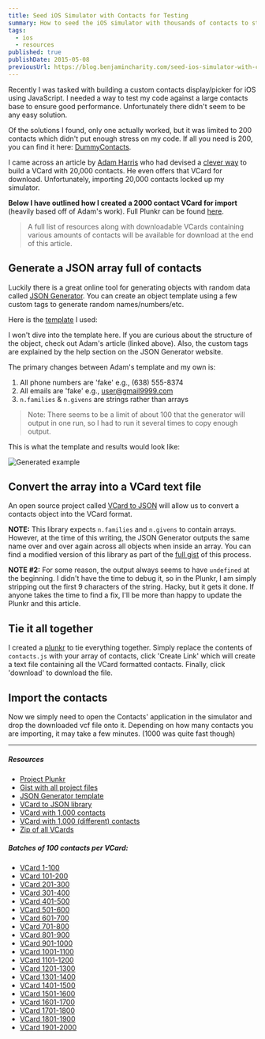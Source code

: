 ```yaml
---
title: Seed iOS Simulator with Contacts for Testing
summary: How to seed the iOS simulator with thousands of contacts to stress-test your hybrid app.
tags:
  - ios
  - resources
published: true
publishDate: 2015-05-08
previousUrl: https://blog.benjamincharity.com/seed-ios-simulator-with-contacts-for-testing/
---
```


Recently I was tasked with building a custom contacts display/picker for iOS using JavaScript. I needed a way to
test my code against a large contacts base to ensure good performance. Unfortunately there didn't seem to be any
easy solution.

Of the solutions I found, only one actually worked, but it was limited to 200 contacts which didn't put enough
stress on my code. If all you need is 200, you can find it here: [DummyContacts][dummy].

I came across an article by [Adam Harris][adam] who had devised a [clever way][20000] to build a VCard with 20,000
contacts. He even offers that VCard for download. Unfortunately, importing 20,000 contacts locked up my simulator.

**Below I have outlined how I created a 2000 contact VCard for import** (heavily based off of Adam's work). Full Plunkr
can be found [here][plunkr].

> A full list of resources along with downloadable VCards containing various amounts of contacts will be available
> for download at the end of this article.

## Generate a JSON array full of contacts

Luckily there is a great online tool for generating objects with random data called [JSON Generator][json]. You can
create an object template using a few custom tags to generate random names/numbers/etc.

Here is the [template][template] I used:

<script src="https://gist.github.com/benjamincharity/c295aea01a74b036fec0.js"></script>

I won't dive into the template here. If you are curious about the structure of the object, check out Adam's article
(linked above). Also, the custom tags are explained by the help section on the JSON Generator website.

The primary changes between Adam's template and my own is:

1. All phone numbers are 'fake' e.g., (638) 555-8374
2. All emails are 'fake' e.g., user@gmail9999.com
3. `n.families` & `n.givens` are strings rather than arrays

> Note: There seems to be a limit of about 100 that the generator will output in one run, so I had to run it several
> times to copy enough output.

This is what the template and results would look like:

![Generated example](/images/blog/generatorExample.png)

## Convert the array into a VCard text file

An open source project called [VCard to JSON][vcard] will allow us to convert a contacts object into the VCard format.

**NOTE:** This library expects `n.families` and `n.givens` to contain arrays. However, at the time of this writing,
the JSON Generator outputs the same name over and over again across all objects when inside an array. You can find a
modified version of this library as part of the [full gist][fullGist] of this process.

**NOTE #2:** For some reason, the output always seems to have `undefined` at the beginning. I didn't have the time
to debug it, so in the Plunkr, I am simply stripping out the first 9 characters of the string. Hacky, but it gets it
done. If anyone takes the time to find a fix, I'll be more than happy to update the Plunkr and this article.

## Tie it all together

I created a [plunkr][plunkr] to tie everything together. Simply replace the contents of `contacts.js` with your
array of contacts, click 'Create Link' which will create a text file containing all the VCard formatted contacts.
Finally, click 'download' to download the file.

## Import the contacts

Now we simply need to open the Contacts' application in the simulator and drop the downloaded vcf file onto it.
Depending on how many contacts you are importing, it may take a few minutes. (1000 was quite fast though)

---

##### Resources

- [Project Plunkr][plunkr]
- [Gist with all project files][fullGist]
- [JSON Generator template][template]
- [VCard to JSON library][vcard]
- [VCard with 1,000 contacts](https://cdn.benjamincharity.com/vcards/contacts0-1000.vcf)
- [VCard with 1,000 (different) contacts](https://cdn.benjamincharity.com/vcards/contacts1000-2000.vcf)
- [Zip of all VCards](https://cdn.benjamincharity.com/vcards/ContactsVCards.zip)

##### Batches of 100 contacts per VCard:

- [VCard 1-100](https://cdn.benjamincharity.com/vcards/contacts1-100.vcf)
- [VCard 101-200](https://cdn.benjamincharity.com/vcards/contacts101-200.vcf)
- [VCard 201-300](https://cdn.benjamincharity.com/vcards/contacts201-300.vcf)
- [VCard 301-400](https://cdn.benjamincharity.com/vcards/contacts301-400.vcf)
- [VCard 401-500](https://cdn.benjamincharity.com/vcards/contacts401-500.vcf)
- [VCard 501-600](https://cdn.benjamincharity.com/vcards/contacts501-600.vcf)
- [VCard 601-700](https://cdn.benjamincharity.com/vcards/contacts601-700.vcf)
- [VCard 701-800](https://cdn.benjamincharity.com/vcards/contacts701-800.vcf)
- [VCard 801-900](https://cdn.benjamincharity.com/vcards/contacts801-900.vcf)
- [VCard 901-1000](https://cdn.benjamincharity.com/vcards/contacts901-1000.vcf)
- [VCard 1001-1100](https://cdn.benjamincharity.com/vcards/contacts1001-1100.vcf)
- [VCard 1101-1200](https://cdn.benjamincharity.com/vcards/contacts1101-1200.vcf)
- [VCard 1201-1300](https://cdn.benjamincharity.com/vcards/contacts1201-1300.vcf)
- [VCard 1301-1400](https://cdn.benjamincharity.com/vcards/contacts1301-1400.vcf)
- [VCard 1401-1500](https://cdn.benjamincharity.com/vcards/contacts1401-1500.vcf)
- [VCard 1501-1600](https://cdn.benjamincharity.com/vcards/contacts1501-1600.vcf)
- [VCard 1601-1700](https://cdn.benjamincharity.com/vcards/contacts1601-1700.vcf)
- [VCard 1701-1800](https://cdn.benjamincharity.com/vcards/contacts1701-1800.vcf)
- [VCard 1801-1900](https://cdn.benjamincharity.com/vcards/contacts1801-1900.vcf)
- [VCard 1901-2000](https://cdn.benjamincharity.com/vcards/contacts1901-2000.vcf)

[plunkr]: https://plnkr.co/edit/0Q1gz3BLocaIFg2B0rVH?p=preview
[template]: https://gist.github.com/benjamincharity/c295aea01a74b036fec0
[fullGist]: https://gist.github.com/benjamincharity/ac35ac288552feee349a
[json]: https://next.json-generator.com/
[vcard]: https://github.com/andrewppace/vcard-json
[adam]: https://github.com/aharris88
[20000]: https://www.adamwadeharris.com/heres-how-i-created-20000-fake-contacts-on-the-iphone/
[dummy]: https://github.com/Janak-Nirmal/DummyContacts
